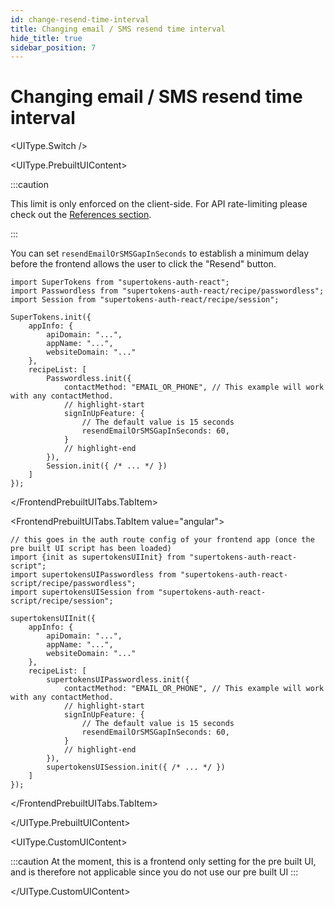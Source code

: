 ```yaml
---
id: change-resend-time-interval
title: Changing email / SMS resend time interval
hide_title: true
sidebar_position: 7
---
```



# Changing email / SMS resend time interval

<UIType.Switch />

<UIType.PrebuiltUIContent>

:::caution

This limit is only enforced on the client-side. For API rate-limiting please check out the [References section](/docs/references/sdks/apis-overrides/how-to-use).

:::

You can set `resendEmailOrSMSGapInSeconds` to establish a minimum delay before the frontend allows the user to click the "Resend" button.

<FrontendPrebuiltUITabs>
<FrontendPrebuiltUITabs.TabItem value="reactjs">

```tsx
import SuperTokens from "supertokens-auth-react";
import Passwordless from "supertokens-auth-react/recipe/passwordless";
import Session from "supertokens-auth-react/recipe/session";

SuperTokens.init({
    appInfo: {
        apiDomain: "...",
        appName: "...",
        websiteDomain: "..."
    },
    recipeList: [
        Passwordless.init({
            contactMethod: "EMAIL_OR_PHONE", // This example will work with any contactMethod.
            // highlight-start
            signInUpFeature: {
                // The default value is 15 seconds
                resendEmailOrSMSGapInSeconds: 60,
            }
            // highlight-end
        }),
        Session.init({ /* ... */ })
    ]
});
```

</FrontendPrebuiltUITabs.TabItem>

<FrontendPrebuiltUITabs.TabItem value="angular">

```tsx
// this goes in the auth route config of your frontend app (once the pre built UI script has been loaded)
import {init as supertokensUIInit} from "supertokens-auth-react-script";
import supertokensUIPasswordless from "supertokens-auth-react-script/recipe/passwordless";
import supertokensUISession from "supertokens-auth-react-script/recipe/session";

supertokensUIInit({
    appInfo: {
        apiDomain: "...",
        appName: "...",
        websiteDomain: "..."
    },
    recipeList: [
        supertokensUIPasswordless.init({
            contactMethod: "EMAIL_OR_PHONE", // This example will work with any contactMethod.
            // highlight-start
            signInUpFeature: {
                // The default value is 15 seconds
                resendEmailOrSMSGapInSeconds: 60,
            }
            // highlight-end
        }),
        supertokensUISession.init({ /* ... */ })
    ]
});
```

</FrontendPrebuiltUITabs.TabItem>

</FrontendPrebuiltUITabs>

</UIType.PrebuiltUIContent>

<UIType.CustomUIContent>

:::caution
At the moment, this is a frontend only setting for the pre built UI, and is therefore not applicable since you do not use our pre built UI
:::

</UIType.CustomUIContent>
